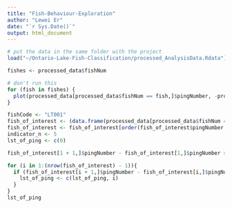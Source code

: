 ```yaml
---
title: "Fish-Behaviour-Exploration"
author: "Lewei Er"
date: "`r Sys.Date()`"
output: html_document
---
```


```r
# put the data in the same folder with the project
load("~/Ontario-Lake-Fish-Classification/processed_AnalysisData.Rdata")
```

```r
fishes <- processed_data$fishNum

# don't run this
for (fish in fishes) {
  plot(processed_data[processed_data$fishNum == fish,]$pingNumber, -processed_data[processed_data$fishNum == fish,]$Target_true_depth, main = fish)
}
```

```r
fishCode <- "LT001"
fish_of_interest <- (data.frame(processed_data[processed_data$fishNum == fishCode, ]))
fish_of_interest <- fish_of_interest[order(fish_of_interest$pingNumber, decreasing = F)]
indicator_n <- 5
lst_of_ping <- c(0)

fish_of_interest[1 + 1,]$pingNumber - fish_of_interest[1,]$pingNumber > 0

for (i in 1:(nrow(fish_of_interest) - 1)){
  if (fish_of_interest[i + 1,]$pingNumber - fish_of_interest[i,]$pingNumber >= indicator_n){
    lst_of_ping <- c(lst_of_ping, i)
  }
}
lst_of_ping
```




